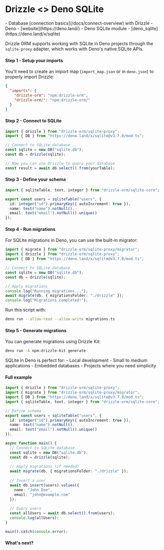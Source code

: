 
# Drizzle \<\> Deno SQLite

<Prerequisites>
- Database [connection basics](/docs/connect-overview) with Drizzle
- Deno - [website](https://deno.land/)
- Deno SQLite module - [deno_sqlite](https://deno.land/x/sqlite)
</Prerequisites>

Drizzle ORM supports working with SQLite in Deno projects through the `sqlite-proxy` adapter, which works with Deno's native SQLite APIs.

#### Step 1 - Setup your imports

You'll need to create an import map (`import_map.json` or in `deno.json`) to properly import Drizzle:

```json copy
{
  "imports": {
    "drizzle-orm": "npm:drizzle-orm",
    "drizzle-orm/": "npm:drizzle-orm/"
  }
}
```

#### Step 2 - Connect to SQLite

```typescript copy
import { drizzle } from "drizzle-orm/sqlite-proxy";
import { DB } from "https://deno.land/x/sqlite@v3.7.0/mod.ts";

// Connect to SQLite database
const sqlite = new DB("sqlite.db");
const db = drizzle(sqlite);

// Now you can use Drizzle to query your database
const result = await db.select().from(yourTable);
```

#### Step 3 - Define your schema

```typescript copy
import { sqliteTable, text, integer } from "drizzle-orm/sqlite-core";

export const users = sqliteTable("users", {
  id: integer("id").primaryKey({ autoIncrement: true }),
  name: text("name").notNull(),
  email: text("email").notNull().unique()
});
```

#### Step 4 - Run migrations

For SQLite migrations in Deno, you can use the built-in migrator:

```typescript copy
import { migrate } from "drizzle-orm/sqlite-proxy/migrator";
import { drizzle } from "drizzle-orm/sqlite-proxy";
import { DB } from "https://deno.land/x/sqlite@v3.7.0/mod.ts";

// Connect to SQLite database
const sqlite = new DB("sqlite.db");
const db = drizzle(sqlite);

// Apply migrations
console.log("Running migrations...");
await migrate(db, { migrationsFolder: "./drizzle" });
console.log("Migrations completed!");
```

Run this script with:

```bash
deno run --allow-read --allow-write migrations.ts
```

#### Step 5 - Generate migrations

You can generate migrations using Drizzle Kit:

```bash
deno run -A npm:drizzle-kit generate
```

<Callout type="info">
SQLite in Deno is perfect for:
- Local development
- Small to medium applications
- Embedded databases
- Projects where you need simplicity
</Callout>

#### Full example

```typescript copy
import { drizzle } from "drizzle-orm/sqlite-proxy";
import { migrate } from "drizzle-orm/sqlite-proxy/migrator";
import { DB } from "https://deno.land/x/sqlite@v3.7.0/mod.ts";
import { sqliteTable, text, integer } from "drizzle-orm/sqlite-core";

// Define schema
export const users = sqliteTable("users", {
  id: integer("id").primaryKey({ autoIncrement: true }),
  name: text("name").notNull(),
  email: text("email").notNull().unique()
});

async function main() {
  // Connect to SQLite database
  const sqlite = new DB("sqlite.db");
  const db = drizzle(sqlite);
  
  // Apply migrations (if needed)
  await migrate(db, { migrationsFolder: "./drizzle" });
  
  // Insert a user
  await db.insert(users).values({
    name: "John Doe",
    email: "john@example.com"
  });
  
  // Query users
  const allUsers = await db.select().from(users);
  console.log(allUsers);
}

main().catch(console.error);
```

#### What's next?

<WhatsNextPostgres/>
